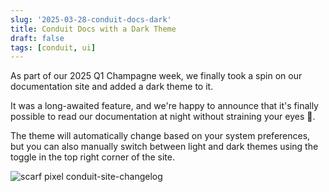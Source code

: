 ```yaml
---
slug: '2025-03-28-conduit-docs-dark'
title: Conduit Docs with a Dark Theme
draft: false
tags: [conduit, ui]
---
```


As part of our 2025 Q1 Champagne week, we finally took a spin on our documentation site and added a dark theme to it.

It was a long-awaited feature, and we're happy to announce that it's finally possible to read our documentation at night without straining your eyes 🎉.

The theme will automatically change based on your system preferences, but you can also manually switch between light and dark themes using the toggle in the top right corner of the site.

![scarf pixel conduit-site-changelog](https://static.scarf.sh/a.png?x-pxid=b43cda70-9a98-4938-8857-471cc05e99c5)
